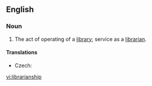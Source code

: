 ==English==

===Noun===
{{en-noun|s|-}}

# The act of operating of a [[library]]; service as a [[librarian]].

====Translations====
{{trans-top|the act of operating of a library; service as a librarian}}
* Czech: {{t-|cs|knihovnictví|n}}
{{trans-mid}}
{{trans-bottom}}

[[vi:librarianship]]